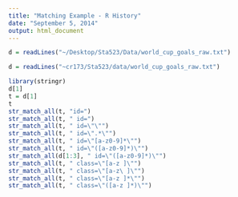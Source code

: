 ```yaml
---
title: "Matching Example - R History"
date: "September 5, 2014"
output: html_document
---
```


```r
d = readLines("~/Desktop/Sta523/Data/world_cup_goals_raw.txt")
```

```r
d = readLines("~cr173/Sta523/data/world_cup_goals_raw.txt")
```

```r
library(stringr)
d[1]
t = d[1]
t
str_match_all(t, "id=")
str_match_all(t, " id=")
str_match_all(t, " id=\"\"")
str_match_all(t, " id=\".*\"")
str_match_all(t, " id=\"[a-z0-9]*\"")
str_match_all(t, " id=\"([a-z0-9]*)\"")
str_match_all(d[1:3], " id=\"([a-z0-9]*)\"")
str_match_all(t, " class=\"[a-z ]\"")
str_match_all(t, " class=\"[a-z\ ]\"")
str_match_all(t, " class=\"[a-z ]*\"")
str_match_all(t, " class=\"([a-z ]*)\"")
```